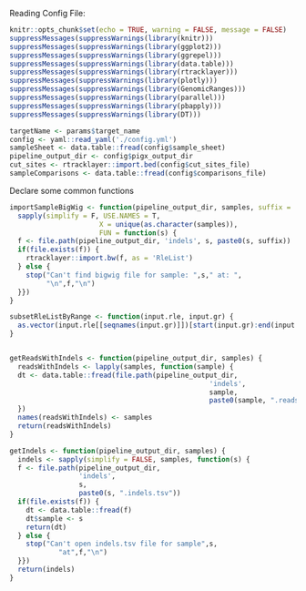 Reading Config File: 

```r
knitr::opts_chunk$set(echo = TRUE, warning = FALSE, message = FALSE)
suppressMessages(suppressWarnings(library(knitr)))
suppressMessages(suppressWarnings(library(ggplot2)))
suppressMessages(suppressWarnings(library(ggrepel)))
suppressMessages(suppressWarnings(library(data.table)))
suppressMessages(suppressWarnings(library(rtracklayer)))
suppressMessages(suppressWarnings(library(plotly)))
suppressMessages(suppressWarnings(library(GenomicRanges)))
suppressMessages(suppressWarnings(library(parallel)))
suppressMessages(suppressWarnings(library(pbapply)))
suppressMessages(suppressWarnings(library(DT)))

targetName <- params$target_name
config <- yaml::read_yaml('./config.yml')
sampleSheet <- data.table::fread(config$sample_sheet)
pipeline_output_dir <- config$pigx_output_dir
cut_sites <- rtracklayer::import.bed(config$cut_sites_file)
sampleComparisons <- data.table::fread(config$comparisons_file)
```

Declare some common functions
```r
importSampleBigWig <- function(pipeline_output_dir, samples, suffix = '.alnCoverage.bigwig') {
  sapply(simplify = F, USE.NAMES = T, 
                      X = unique(as.character(samples)), 
                      FUN = function(s) {
  f <- file.path(pipeline_output_dir, 'indels', s, paste0(s, suffix))
  if(file.exists(f)) {
    rtracklayer::import.bw(f, as = 'RleList')
  } else {
    stop("Can't find bigwig file for sample: ",s," at: ",
         "\n",f,"\n")
  }})
}

subsetRleListByRange <- function(input.rle, input.gr) {
  as.vector(input.rle[[seqnames(input.gr)]])[start(input.gr):end(input.gr)]
}


getReadsWithIndels <- function(pipeline_output_dir, samples) {
  readsWithIndels <- lapply(samples, function(sample) {
  dt <- data.table::fread(file.path(pipeline_output_dir, 
                                                 'indels',
                                                 sample, 
                                                 paste0(sample, ".reads_with_indels.tsv")))
  })
  names(readsWithIndels) <- samples
  return(readsWithIndels)
}

getIndels <- function(pipeline_output_dir, samples) {
  indels <- sapply(simplify = FALSE, samples, function(s) {
  f <- file.path(pipeline_output_dir, 
                 'indels',
                 s, 
                 paste0(s, ".indels.tsv"))
  if(file.exists(f)) {
    dt <- data.table::fread(f)
    dt$sample <- s
    return(dt)
  } else {
    stop("Can't open indels.tsv file for sample",s,
            "at",f,"\n")
  }})
  return(indels)
}
```
